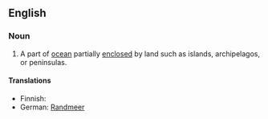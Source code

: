 ==English==
{{wikipedia}}

===Noun===
{{en-noun|sg=[[marginal]] [[sea]]}}

# A part of [[ocean]] partially [[enclosed]] by land such as islands, archipelagos, or peninsulas.

====Translations====
{{top}}
* Finnish: {{t|fi|reunameri}}
* German: [[Randmeer]] {{n}}
{{bottom}}